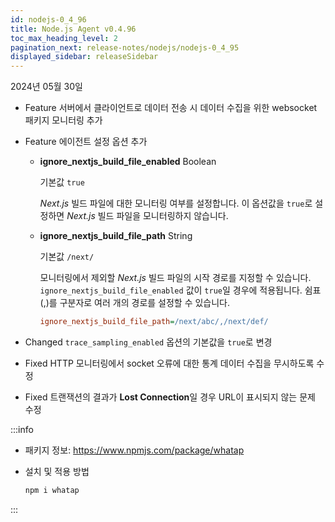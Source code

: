 ```yaml
---
id: nodejs-0_4_96
title: Node.js Agent v0.4.96
toc_max_heading_level: 2
pagination_next: release-notes/nodejs/nodejs-0_4_95
displayed_sidebar: releaseSidebar
---
```


2024년 05월 30일

- <Status>Feature</Status> 서버에서 클라이언트로 데이터 전송 시 데이터 수집을 위한 websocket 패키지 모니터링 추가

- <Status>Feature</Status> 에이전트 설정 옵션 추가

  - **ignore_nextjs_build_file_enabled** <span class='type'>Boolean</span>

    기본값 `true`

    *Next.js* 빌드 파일에 대한 모니터링 여부를 설정합니다. 이 옵션값을 `true`로 설정하면 *Next.js* 빌드 파일을 모니터링하지 않습니다.

  - **ignore_nextjs_build_file_path** <span class='type'>String</span>

    기본값 `/next/`
    
    모니터링에서 제외할 *Next.js* 빌드 파일의 시작 경로를 지정할 수 있습니다. `ignore_nextjs_build_file_enabled` 값이 `true`일 경우에 적용됩니다. 쉼표(,)를 구분자로 여러 개의 경로를 설정할 수 있습니다.

    ```ini title="whatap.conf"
    ignore_nextjs_build_file_path=/next/abc/,/next/def/
    ```

- <Status>Changed</Status> `trace_sampling_enabled` 옵션의 기본값을 `true`로 변경

- <Status>Fixed</Status> HTTP 모니터링에서 socket 오류에 대한 통계 데이터 수집을 무시하도록 수정

- <Status>Fixed</Status> 트랜잭션의 결과가 <b>Lost Connection</b>일 경우 URL이 표시되지 않는 문제 수정

:::info

* 패키지 정보: https://www.npmjs.com/package/whatap

* 설치 및 적용 방법

  ```bash
  npm i whatap
  ```

:::